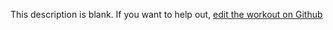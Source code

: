 
  This description is blank. If you want to help out, [edit the workout on Github](https://www.github.com/LiftArcade/exercises/blob/main/exercises/dumbbell-seated-triceps-press-description.mdx)